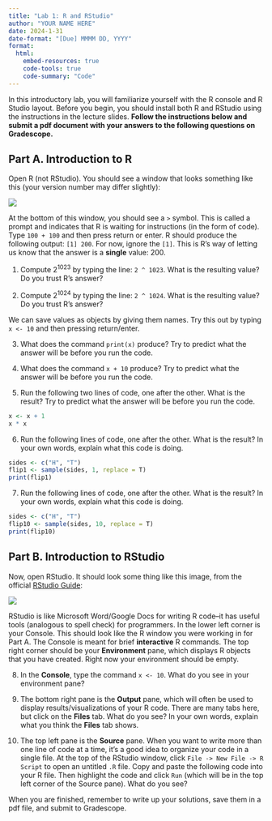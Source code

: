 ```yaml
---
title: "Lab 1: R and RStudio"
author: "YOUR NAME HERE"
date: 2024-1-31
date-format: "[Due] MMMM DD, YYYY"
format: 
  html:
    embed-resources: true
    code-tools: true
    code-summary: "Code"
---
```


In this introductory lab, you will familiarize yourself with the R console and R Studio layout. Before you begin, you should install both R and RStudio using the instructions in the lecture slides. **Follow the instructions below and submit a pdf document with your answers to the following questions on Gradescope.**

## Part A. Introduction to R

Open R (not RStudio). You should see a window that looks something like this (your version number may differ slightly):

![](figures/console.png)

At the bottom of this window, you should see a `>` symbol. This is called a prompt and indicates that R is waiting for instructions (in the form of code). Type `100 + 100` and then press return or enter. R should produce the following output: `[1] 200`. For now, ignore the `[1]`. This is R's way of letting us know that the answer is a **single** value: 200.

1. Compute $2^{1023}$ by typing the line: `2 ^ 1023`. What is the resulting value? Do you trust R's answer?

2. Compute $2^{1024}$ by typing the line: `2 ^ 1024`. What is the resulting value? Do you trust R's answer?

We can save values as objects by giving them names. Try this out by typing `x <- 10` and then pressing return/enter.

3. What does the command `print(x)` produce? Try to predict what the answer will be before you run the code.

4. What does the command `x + 10` produce? Try to predict what the answer will be before you run the code.

5. Run the following two lines of code, one after the other. What is the result? Try to predict what the answer will be before you run the code.

```r
x <- x + 1
x * x
```

6. Run the following lines of code, one after the other. What is the result? In your own words, explain what this code is doing.

```r
sides <- c("H", "T")
flip1 <- sample(sides, 1, replace = T)
print(flip1)
```

7. Run the following lines of code, one after the other. What is the result? In your own words, explain what this code is doing.

```r
sides <- c("H", "T")
flip10 <- sample(sides, 10, replace = T)
print(flip10)
```

## Part B. Introduction to RStudio

Now, open RStudio. It should look some thing like this image, from the official [RStudio Guide](https://docs.posit.co/ide/user/ide/get-started/):

![](https://docs.posit.co/ide/user/ide/get-started/images/rstudio-panes-labeled.jpeg)

RStudio is like Microsoft Word/Google Docs for writing R code--it has useful tools (analogous to spell check) for programmers. In the lower left corner is your Console. This should look like the R window you were working in for Part A. The Console is meant for brief **interactive** R commands. The top right corner should be your **Environment** pane, which displays R objects that you have created. Right now your environment should be empty.

8. In the **Console**, type the command `x <- 10`. What do you see in your environment pane?

9. The bottom right pane is the **Output** pane, which will often be used to display results/visualizations of your R code. There are many tabs here, but click on the **Files** tab. What do you see? In your own words, explain what you think the **Files** tab shows.

10. The top left pane is the **Source** pane. When you want to write more than one line of code at a time, it's a good idea to organize your code in a single file. At the top of the RStudio window, click `File -> New File -> R Script` to open an untitled `.R` file. Copy and paste the following code into your R file. Then highlight the code and click `Run` (which will be in the top left corner of the Source pane). What do you see?

When you are finished, remember to write up your solutions, save them in a pdf file, and submit to Gradescope.


